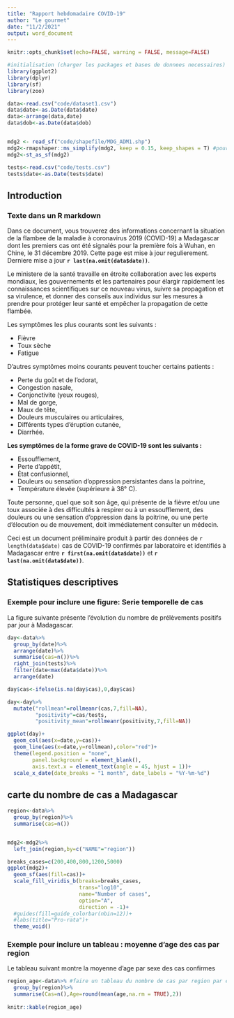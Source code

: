 ```yaml
---
title: "Rapport hebdomadaire COVID-19"
author: "Le gourmet"
date: "11/2/2021"
output: word_document
---
```


```r
knitr::opts_chunk$set(echo=FALSE, warning = FALSE, message=FALSE)

#initialisation (charger les packages et bases de donnees necessaires)
library(ggplot2)
library(dplyr)
library(sf)
library(zoo)

data<-read.csv("code/dataset1.csv")
data$date<-as.Date(data$date)
data<-arrange(data,date)
data$dob<-as.Date(data$dob)


mdg2 <- read_sf("code/shapefile/MDG_ADM1.shp")
mdg2<-rmapshaper::ms_simplify(mdg2, keep = 0.15, keep_shapes = T) #pour alleger la carte
mdg2<-st_as_sf(mdg2)

tests<-read.csv("code/tests.csv")
tests$date<-as.Date(tests$date)

```

## Introduction

### Texte dans un R markdown

Dans ce document, vous trouverez des informations concernant la situation de la flambee de la maladie à coronavirus 2019 (COVID-19) a Madagascar dont les premiers cas ont été signalés pour la première fois à Wuhan, en Chine, le 31 décembre 2019. Cette page est mise à jour regulierement. Derniere mise a jour **`r last(na.omit(data$date))`**.

Le ministere de la santé travaille en étroite collaboration avec les experts mondiaux, les gouvernements et les partenaires pour élargir rapidement les connaissances scientifiques sur ce nouveau virus, suivre sa propagation et sa virulence, et donner des conseils aux individus sur les mesures à prendre pour protéger leur santé et empêcher la propagation de cette flambée.

Les symptômes les plus courants sont les suivants :

* Fièvre
* Toux sèche
* Fatigue

D’autres symptômes moins courants peuvent toucher certains patients :

* Perte du goût et de l’odorat,
* Congestion nasale,
* Conjonctivite (yeux rouges),
* Mal de gorge,
* Maux de tête,
* Douleurs musculaires ou articulaires,
* Différents types d’éruption cutanée,
* Diarrhée.
 

**Les symptômes de la forme grave de COVID-19 sont les suivants :**

* Essoufflement,
* Perte d’appétit,
* État confusionnel,
* Douleurs ou sensation d’oppression persistantes dans la poitrine,
* Température élevée (supérieure à 38° C).

Toute personne, quel que soit son âge, qui présente de la fièvre et/ou une toux associée à des difficultés à respirer ou à un essoufflement, des douleurs ou une sensation d’oppression dans la poitrine, ou une perte d’élocution ou de mouvement, doit immédiatement consulter un médecin.

Ceci est un document préliminaire produit à partir des données de  `r length(data$date)` cas de COVID-19 confirmés par laboratoire et identifiés à Madagascar entre **`r first(na.omit(data$date))`**  et **`r last(na.omit(data$date))`**.



## Statistiques descriptives

### Exemple pour inclure une figure: Serie temporelle de cas

La figure suivante présente l’évolution du nombre de prélèvements positifs  par jour à Madagascar.

```r

day<-data%>%
  group_by(date)%>%
  arrange(date)%>%
  summarise(cas=n())%>%
  right_join(tests)%>% 
  filter(date<max(data$date))%>%
  arrange(date)

day$cas<-ifelse(is.na(day$cas),0,day$cas)

day<-day%>%
  mutate("rollmean"=rollmeanr(cas,7,fill=NA),
         "positivity"=cas/tests,
         "positivity_mean"=rollmeanr(positivity,7,fill=NA))

ggplot(day)+
  geom_col(aes(x=date,y=cas))+
  geom_line(aes(x=date,y=rollmean),color="red")+
  theme(legend.position = "none", 
        panel.background = element_blank(),
        axis.text.x = element_text(angle = 45, hjust = 1))+
  scale_x_date(date_breaks = "1 month", date_labels = "%Y-%m-%d")


```


## carte du nombre de cas a Madagascar


```r

region<-data%>%
  group_by(region)%>%
  summarise(cas=n())


mdg2<-mdg2%>%
  left_join(region,by=c("NAME"="region"))

breaks_cases=c(200,400,800,1200,5000)
ggplot(mdg2)+
  geom_sf(aes(fill=cas))+
  scale_fill_viridis_b(breaks=breaks_cases,
                       trans="log10",
                       name="Number of cases",
                       option="A",
                       direction = -1)+
  #guides(fill=guide_colorbar(nbin=12))+
  #labs(title="Pro-rata")+
  theme_void()

```

\newpage

### Exemple pour inclure un tableau : moyenne d'age des cas par region

Le tableau suivant montre la moyenne d'age par sexe des cas confirmes


```r

region_age<-data%>% #faire un tableau du nombre de cas par region par exemple
  group_by(region)%>%
  summarise(Cas=n(),Age=round(mean(age,na.rm = TRUE),2))
  
knitr::kable(region_age)

```




